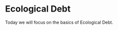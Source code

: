 # Ecological Debt {#sec-debt}

::: {.callout-note appearance="simple"}
Today we will focus on the basics of Ecological Debt.
:::